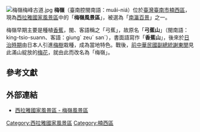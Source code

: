 {{otheruses|梅嶺}}
[[File:梅嶺梅峰古道.jpg|thumb]]
'''梅嶺'''（臺南腔閩南語：muâi-niá）位於[[臺灣|臺灣]][[臺南市|臺南市]][[楠西區|楠西區]]，現為[[西拉雅國家風景區|西拉雅國家風景區]]中的「'''梅嶺風景區'''」，被選為「[[南瀛百景|南瀛百景]]」之一{{r|南}}。

梅嶺早期主要是種植[[香蕉|香蕉]]，閩、客語稱之「弓蕉」，故原名「'''弓蕉山'''」（閩南語：king-tsio-suann、客語：giungˊ zeuˊ sanˊ），書面語寫作「'''香蕉山'''」，後來於[[台灣日治時期|日治時期]]由日本人引進[[梅樹|梅樹]]栽種，成為當地特色{{r|西拉雅梅嶺}}{{r|南}}。戰後，[[中華民國副總統|前中華民國副總統]][[謝東閔_(台灣)|謝東閔]]見此滿山綻放的[[梅花|梅花]]，就由此而改名為「梅嶺」{{r|西拉雅梅嶺}}。

==參考文獻==
{{reflist|refs=
<ref name="南">{{cite book|author=邊瑞芳 |title=《南瀛百景：2007台南縣百景地圖冊》 |publisher=臺南縣政府 |date=2007-12 |isbn=978-986-01-2097-4 |pages=頁144}}</ref>
<ref name="西拉雅梅嶺">{{Cite web|url=http://www.siraya-nsa.gov.tw/MainWeb/article.aspx?L=1&SNO=04000685 |title=西拉雅國家風景區 - 梅嶺風景區 |date=2015-04-21 |publisher=西拉雅國家風景區 |language=zh-tw |accessdate=2015-05-15 |quote=梅嶺位於楠西區灣丘里，舊稱「香蕉山」，後來香蕉沒落為梅樹所取代。經來訪之， 前副總統謝東閔先生見到滿山綻放的梅花，遂改名為「梅嶺」。<br />梅嶺的梅子早在日治時代就由日本人引進栽種，…… |deadurl=bot: unknown |archiveurl=https://web.archive.org/web/20150515061829/http://www.siraya-nsa.gov.tw/MainWeb/article.aspx?L=1&SNO=04000685 |archivedate=2015-05-15 }}</ref>
}}

==外部連結==
* [http://www.siraya-nsa.gov.tw/MainWeb/article.aspx?L=1&SNO=04000685 西拉雅國家風景區 - 梅嶺風景區] {{Wayback|url=http://www.siraya-nsa.gov.tw/MainWeb/article.aspx?L=1&SNO=04000685 |date=20150515061829 }}{{zh-tw}}

[[Category:西拉雅國家風景區|Category:西拉雅國家風景區]]
[[Category:楠西區|Category:楠西區]]